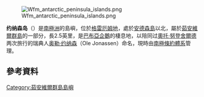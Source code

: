 {{coord|63.55|S|56.68|W|display=title}}
[[Image:Wfm_antarctic_peninsula_islands.png|thumb]]

'''约纳森岛'''（{{lang-en|Jonassen Island}}）是[[南極洲|南極洲]]的島嶼，位於[[格雷厄姆地|格雷厄姆地]]，處於[[安德森島|安德森島]]以北，屬於[[茹安維爾群島|茹安維爾群島]]的一部分，長2.5英里，是[[巴布亞企鵝|巴布亞企鵝]]的棲息地，以陪同过[[奧托·努登舍爾德|奧托·努登舍爾德]]两次旅行的瑞典人[[奥勒·约纳森|奥勒·约纳森]]（Ole Jonassen）命名，現時由[[南極條約體系|南極條約體系]]管理。

==參考資料==
{{usgs-gazetteer}}

{{DEFAULTSORT:Jonassen Island}}
[[Category:茹安維爾群島島嶼|Category:茹安維爾群島島嶼]]

{{JoinvilleIsland-geo-stub}}
